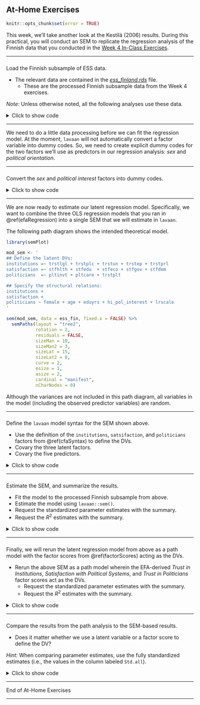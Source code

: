 ## At-Home Exercises

```{r, include = FALSE}
knitr::opts_chunk$set(error = TRUE)
```

This week, we'll take another look at the Kestilä (2006) results. During this
practical, you will conduct an SEM to replicate the regression analysis of the
Finnish data that you conducted in the [Week 4 In-Class Exercises](in-class-exercises-3.html).

---

###

Load the Finnish subsample of ESS data.

- The relevant data are contained in the [*ess_finland.rds*][fin_data] file.
   - These are the processed Finnish subsample data from the Week 4 exercises.

*Note:* Unless otherwise noted, all the following analyses use these data.

<details>
  <summary>Click to show code</summary>
  
```{r, echo = FALSE}
dataDir <- "../../../../data/"
codeDir <- "../../code/"

source(paste0(codeDir, "supportFunctions.R"))

ess_fin <- readRDS(paste0(dataDir, "ess_finland.rds"))
```

```{r, eval = FALSE}
ess_fin <- readRDS("ess_finland.rds")
```

</details>

---

We need to do a little data processing before we can fit the regression model.
At the moment, `lavaan` will not automatically convert a factor variable into
dummy codes. So, we need to create explicit dummy codes for the two factors
we'll use as predictors in our regression analysis: *sex*  and *political
orientation*.  

---

###

Convert the *sex* and *political interest* factors into dummy codes.

<details>
  <summary>Click to show code</summary>
  
```{r}
library(dplyr)

## Create a dummy codes by broadcasting a logical test on the factor levels:
ess_fin <- mutate(ess_fin,
                  female = ifelse(sex == "Female", 1, 0),
                  hi_pol_interest = ifelse(polintr_bin == "High Interest", 1, 0)
                  )

## Check the results:
with(ess_fin, table(dummy = female, factor = sex))
with(ess_fin, table(dummy = hi_pol_interest, factor = polintr_bin))
```
  <details>
    <summary>Click for explanation</summary>

In R, we have several ways of converting a factor into an appropriate set of 
dummy codes.

- We could use the `dplyr::recode()` function as we did last week.
- We can use the `model.matrix()` function to define a design matrix based on 
the inherent contrast attribute of the factor.
    - Missing data will cause problems here.
- We can us `as.numeric()` to revert the factor to its underlying numeric 
representation {Male = 1, Female = 2} and use arithmetic to convert {1, 2} 
$\rightarrow$ {0, 1}.

When our factor only has two levels, though, the `ifelse()` function is the 
simplest way.

  </details>
</details>

---

We are now ready to estimate our latent regression model. Specifically, we want
to combine the three OLS regression models that you ran in \@ref(efaRegression)
into a single SEM that we will estimate in `lavaan`.

The following path diagram shows the intended theoretical model.

<!------------------------------------------------------------------------------
\[
Y_{trust\_inst} = \beta_1 X_{age} + \beta_2 X_{female} + \beta_3 X_{edu\_years} +
                  \beta_4 X_{hi\_pol\_interest} + \beta_5 X_{lrscale} + 
                  \varepsilon_Y
\]
------------------------------------------------------------------------------->

```{r echo = FALSE}
library(semPlot)

mod_sem <- '
## Define the latent DVs:
institutions =~ trstlgl + trstplc + trstun + trstep + trstprl
satisfaction =~ stfhlth + stfedu  + stfeco + stfgov + stfdem
politicians  =~ pltinvt + pltcare + trstplt

## Specify the structural relations:
institutions +
satisfaction +
politicians ~ female + age + eduyrs + hi_pol_interest + lrscale
'

sem(mod_sem, data = ess_fin, fixed.x = FALSE) %>%
  semPaths(layout = "tree2",
           rotation = 2,
           residuals = FALSE,
           sizeMan = 10,
           sizeMan2 = 3,
           sizeLat = 15,
           sizeLat2 = 8,
           curve = 2,
           esize = 1,
           asize = 2,
           cardinal = "manifest",
           nCharNodes = 0)
```

Although the variances are not included in this path diagram, all variables in
the model (including the observed predictor variables) are random.

---

###

Define the `lavaan` model syntax for the SEM shown above.

- Use the definition of the `institutions`, `satsifaction`, and `politicians`
  factors from \@ref(cfaSyntax) to define the DVs.
- Covary the three latent factors.
- Covary the five predictors.

<details>
<summary>Click to show code</summary>

```{r}
mod_sem <- '
## Define the latent DVs:
institutions =~ trstlgl + trstplc + trstun + trstep + trstprl
satisfaction =~ stfhlth + stfedu  + stfeco + stfgov + stfdem
politicians  =~ pltinvt + pltcare + trstplt

## Specify the structural relations:
institutions ~ female + age + eduyrs + hi_pol_interest + lrscale
satisfaction ~ female + age + eduyrs + hi_pol_interest + lrscale
politicians  ~ female + age + eduyrs + hi_pol_interest + lrscale
'
```

<details>
  <summary>Click for explanation</summary>

- We simply need to add a line defining the latent regression paths to our old
  CFA syntax.
- We don't need to specify the covariances in the syntax. We can use options in
  the `sem()` function to request those estimates.

  </details>
</details>

---

###

Estimate the SEM, and summarize the results.

- Fit the model to the processed Finnish subsample from above.
- Estimate the model using `lavaan::sem()`.
- Request the standardized parameter estimates with the summary.
- Request the $R^2$ estimates with the summary.

<details>
  <summary>Click to show code</summary>

```{r}
library(lavaan)

## Fit the SEM:
fit_sem <- sem(mod_sem, data = ess_fin, fixed.x = FALSE)

## Summarize the results:
summary(fit_sem, fit.measures = TRUE, standardized = TRUE, rsquare = TRUE)
```

<details>
  <summary>Click for explanation</summary>

The `fixed.x = FALSE` argument tells **lavaan** to model the predictors as random
variables. By default, **lavaan** will covary any random predictor variables. So,
we don't need to make any other changes to the usual procedure.

  </details>
</details>

---

###

Finally, we will rerun the latent regression model from above as a path model 
with the factor scores from \@ref(factorScores) acting as the DVs.

- Rerun the above SEM as a path model wherein the EFA-derived *Trust in 
  Institutions*, *Satisfaction with Political Systems*, and *Trust in Politicians*
  factor scores act as the DVs.
   - Request the standardized parameter estimates with the summary.
   - Request the $R^2$ estimates with the summary.

<details>
  <summary>Click to show code</summary>

```{r}
## Define the model syntax for the path analysis:
mod_pa <- '
trust_inst ~ female + age + eduyrs + hi_pol_interest + lrscale
satisfy    ~ female + age + eduyrs + hi_pol_interest + lrscale
trust_pol  ~ female + age + eduyrs + hi_pol_interest + lrscale
'

## Estimate the path model:
fit_pa <- sem(mod_pa, data = ess_fin, fixed.x = FALSE)

## Summarize the results:
summary(fit_pa, standardized = TRUE, rsquare = TRUE)
```

  <details>
    <summary>Click to show explanation</summary>

We don't so anything particularly special here. We simply rerun our latent 
regression as a path analysis with the EFA-derived factor scores as the DVs.

  </details>
</details>

---

###

Compare the results from the path analysis to the SEM-based results.

- Does it matter whether we use a latent variable or a factor score to define 
the DV?

*Hint:* When comparing parameter estimates, use the fully standardized estimates 
(i.e., the values in the column labeled `Std.all`).

<details>
  <summary>Click to show code</summary>

*Note:* The "supportFunction.R" script that we source below isn't a necessary
part of the solution. This script defines a bunch of convenience functions. One
of these functions, `partSummary()`, allows us to print selected pieces of the 
model summary.

```{r, eval = FALSE}
## Source a script of convenience function definitions:
source("supportFunctions.R")
```

```{r}
## View the regression estimates from the SEM:
partSummary(fit_sem, 8, standardized = TRUE)

## View the regression estimates from the path analysis:
partSummary(fit_pa, 7, standardized = TRUE)

## View the R-squared estimates from the SEM:
partSummary(fit_sem, 11, rsquare = TRUE)

## View the R-squared estimates from the SEM:
partSummary(fit_pa, 10, rsquare = TRUE)
```

```{r, eval = FALSE, echo = FALSE}
r2_sem <- summary(fit_sem, rsquare = TRUE)$pe %>% 
  filter(op == "r2", rhs == "institutions") %>% 
  select(est) %>% 
  as.numeric()
r2_pa <- inspect(fit_pa, "r2")
```

  <details>
    <summary>Click for explanation</summary>

It certainly looks like the way we define the DV has a meaningful impact. The 
patterns of significance differ between the two sets of regression slopes, and
the $R^2$ values are larger for the *Institutions* and *Satisfaction* factors in
the SEM, and the $R^2$ for the *Politicians* factor is higher in the path analysis.

  </details>
</details>

---

End of At-Home Exercises

---

[fin_data]: https://surfdrive.surf.nl/files/index.php/s/rN8FuscpJTLsB4h/download
